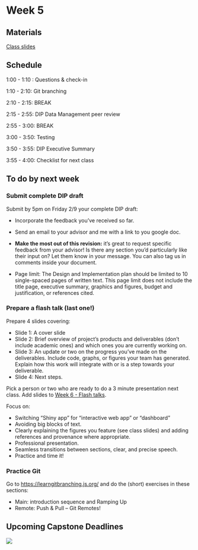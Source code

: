 # Week 5

## Materials

[Class slides](https://docs.google.com/presentation/d/10QC4K9uXQy5X5IdEQvxX8B0ZZq9b_DOQryzI-rPxX0g/edit?usp=sharing)

## Schedule

1:00 - 1:10 : Questions & check-in 

1:10 - 2:10: Git branching

2:10 - 2:15: BREAK

2:15 - 2:55: DIP Data Management peer review

2:55 - 3:00: BREAK

3:00 - 3:50: Testing 

3:50 - 3:55: DIP Executive Summary

3:55 - 4:00: Checklist for next class

## To do by next week

### Submit complete DIP draft

Submit by 5pm on Friday 2/9 your complete DIP draft:

- Incorporate the feedback you’ve received so far.
- Send an email to your advisor and me with a link to you google doc.
- **Make the most out of this revision:** it’s great to request specific feedback from your advisor! Is there any section you’d particularly like their input on? Let them know in your message. You can also tag us in comments inside your document.

* Page limit:
The Design and Implementation plan should be limited to 10 single-spaced pages of written text. This page limit does not include the title page, executive summary, graphics and figures, budget and justification, or references cited. 

### Prepare a flash talk (last one!)


Prepare 4 slides covering:

- Slide 1: A cover slide 
- Slide 2: Brief overview of project’s products and deliverables (don’t include academic ones) and which ones you are currently working on. 
- Slide 3: An update or two on the progress you’ve made on the deliverables. Include code, graphs, or figures your team has generated. Explain how this work will integrate with or is a step towards your deliverable.
- Slide 4:  Next steps.

Pick a person or two who are ready to do a 3 minute presentation next class.
Add slides to [Week 6 - Flash talks](https://drive.google.com/drive/folders/191CMQ8TTvh30lv3NraQFzdYwLOYB84hX?usp=share_link).

Focus on: 

- Switching “Shiny app” for “interactive web app” or “dashboard”
- Avoiding big blocks of text. 
- Clearly explaining the figures you feature (see class slides) and adding references and provenance where appropriate.
- Professional presentation.
- Seamless transitions between sections, clear, and precise speech.
- Practice and time it! 

### Practice Git
Go to [https://learngitbranching.js.org/](https://learngitbranching.js.org/) and do the (short) exercises in these sections:

- Main: introduction sequence and Ramping Up
- Remote: Push & Pull – Git Remotes! 


## Upcoming Capstone Deadlines

![](images/winter_deadlines_3.png)
